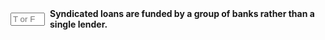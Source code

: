 ::: {.question-block}

<form onsubmit="event.preventDefault(); checkAnswerBox('module6_tf_q57','T')" style="display: flex; align-items: center; gap: 8px;">
<input type="text" id="module6_tf_q57" name="module6_tf_q57" maxlength="1" placeholder="T or F" style="width: 55px;" data-correct-answer="T" /> 
<label for="module6_tf_q57"><strong>Syndicated loans are funded by a group of banks rather than a single lender.</strong></label>
</form>

<div id="feedback-module6_tf_q57" class="feedback" style="display:none;">
This is TRUE. Syndicated loans pool funds from multiple banks to spread risk and financing capacity.
</div>

:::
